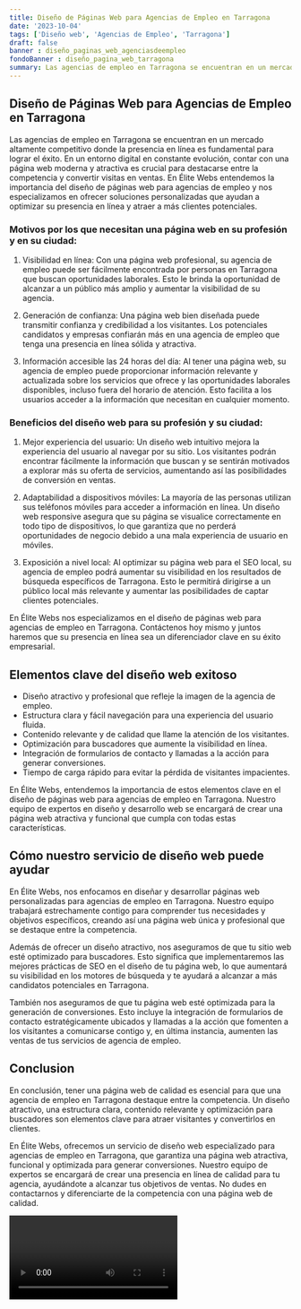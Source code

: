 ```yaml
---
title: Diseño de Páginas Web para Agencias de Empleo en Tarragona
date: '2023-10-04'
tags: ['Diseño web', 'Agencias de Empleo', 'Tarragona']
draft: false
banner : diseño_paginas_web_agenciasdeempleo
fondoBanner : diseño_pagina_web_tarragona
summary: Las agencias de empleo en Tarragona se encuentran en un mercado altamente competitivo donde la presencia en línea es fundamental para lograr el éxito. En un entorno digital en constante evolución, contar con una página web moderna y atractiva es crucial para destacarse entre la competencia y convertir visitas en ventas. En Élite Webs entendemos la importancia del diseño de páginas web para agencias de empleo y nos especializamos en ofrecer soluciones personalizadas que ayudan a optimizar su presencia en línea y atraer a más clientes potenciales.
---
```


## Diseño de Páginas Web para Agencias de Empleo en Tarragona

Las agencias de empleo en Tarragona se encuentran en un mercado altamente competitivo donde la presencia en línea es fundamental para lograr el éxito. En un entorno digital en constante evolución, contar con una página web moderna y atractiva es crucial para destacarse entre la competencia y convertir visitas en ventas. En Élite Webs entendemos la importancia del diseño de páginas web para agencias de empleo y nos especializamos en ofrecer soluciones personalizadas que ayudan a optimizar su presencia en línea y atraer a más clientes potenciales.

### Motivos por los que necesitan una página web en su profesión y en su ciudad:

1. Visibilidad en línea: Con una página web profesional, su agencia de empleo puede ser fácilmente encontrada por personas en Tarragona que buscan oportunidades laborales. Esto le brinda la oportunidad de alcanzar a un público más amplio y aumentar la visibilidad de su agencia.

2. Generación de confianza: Una página web bien diseñada puede transmitir confianza y credibilidad a los visitantes. Los potenciales candidatos y empresas confiarán más en una agencia de empleo que tenga una presencia en línea sólida y atractiva.

3. Información accesible las 24 horas del día: Al tener una página web, su agencia de empleo puede proporcionar información relevante y actualizada sobre los servicios que ofrece y las oportunidades laborales disponibles, incluso fuera del horario de atención. Esto facilita a los usuarios acceder a la información que necesitan en cualquier momento.

### Beneficios del diseño web para su profesión y su ciudad:

1. Mejor experiencia del usuario: Un diseño web intuitivo mejora la experiencia del usuario al navegar por su sitio. Los visitantes podrán encontrar fácilmente la información que buscan y se sentirán motivados a explorar más su oferta de servicios, aumentando así las posibilidades de conversión en ventas.

2. Adaptabilidad a dispositivos móviles: La mayoría de las personas utilizan sus teléfonos móviles para acceder a información en línea. Un diseño web responsive asegura que su página se visualice correctamente en todo tipo de dispositivos, lo que garantiza que no perderá oportunidades de negocio debido a una mala experiencia de usuario en móviles.

3. Exposición a nivel local: Al optimizar su página web para el SEO local, su agencia de empleo podrá aumentar su visibilidad en los resultados de búsqueda específicos de Tarragona. Esto le permitirá dirigirse a un público local más relevante y aumentar las posibilidades de captar clientes potenciales.

En Élite Webs nos especializamos en el diseño de páginas web para agencias de empleo en Tarragona. Contáctenos hoy mismo y juntos haremos que su presencia en línea sea un diferenciador clave en su éxito empresarial.

<GifSeo />

<Cta />

## Elementos clave del diseño web exitoso

- Diseño atractivo y profesional que refleje la imagen de la agencia de empleo.
- Estructura clara y fácil navegación para una experiencia del usuario fluida.
- Contenido relevante y de calidad que llame la atención de los visitantes.
- Optimización para buscadores que aumente la visibilidad en línea.
- Integración de formularios de contacto y llamadas a la acción para generar conversiones.
- Tiempo de carga rápido para evitar la pérdida de visitantes impacientes.

En Élite Webs, entendemos la importancia de estos elementos clave en el diseño de páginas web para agencias de empleo en Tarragona. Nuestro equipo de expertos en diseño y desarrollo web se encargará de crear una página web atractiva y funcional que cumpla con todas estas características.

## Cómo nuestro servicio de diseño web puede ayudar

En Élite Webs, nos enfocamos en diseñar y desarrollar páginas web personalizadas para agencias de empleo en Tarragona. Nuestro equipo trabajará estrechamente contigo para comprender tus necesidades y objetivos específicos, creando así una página web única y profesional que se destaque entre la competencia.

Además de ofrecer un diseño atractivo, nos aseguramos de que tu sitio web esté optimizado para buscadores. Esto significa que implementaremos las mejores prácticas de SEO en el diseño de tu página web, lo que aumentará su visibilidad en los motores de búsqueda y te ayudará a alcanzar a más candidatos potenciales en Tarragona.

También nos aseguramos de que tu página web esté optimizada para la generación de conversiones. Esto incluye la integración de formularios de contacto estratégicamente ubicados y llamadas a la acción que fomenten a los visitantes a comunicarse contigo y, en última instancia, aumenten las ventas de tus servicios de agencia de empleo.

## Conclusion

En conclusión, tener una página web de calidad es esencial para que una agencia de empleo en Tarragona destaque entre la competencia. Un diseño atractivo, una estructura clara, contenido relevante y optimización para buscadores son elementos clave para atraer visitantes y convertirlos en clientes.

En Élite Webs, ofrecemos un servicio de diseño web especializado para agencias de empleo en Tarragona, que garantiza una página web atractiva, funcional y optimizada para generar conversiones. Nuestro equipo de expertos se encargará de crear una presencia en línea de calidad para tu agencia, ayudándote a alcanzar tus objetivos de ventas. No dudes en contactarnos y diferenciarte de la competencia con una página web de calidad.

<Video />

<CtaBot job='Agencias de Empleo' city='Tarragona'/>

<Gmaps query='Tarragona+españa+maps' />